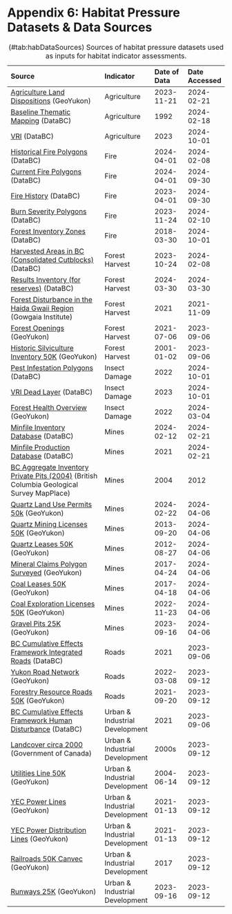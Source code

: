 # Appendix 6: Habitat Pressure Datasets & Data Sources {#appendix-6 .unnumbered}

| Source                                               | Indicator    | Date of Data          | Date Accessed              |
|:-----------------------------------|:-----------|:-----------|:-----------|
| [Agriculture Land Dispositions](https://open.yukon.ca/data/datasets/agriculture-land-dispositions) (GeoYukon)                                                           | Agriculture                             | 2023-11-21                                          | 2024-02-21  |
| [Baseline Thematic Mapping](https://catalogue.data.gov.bc.ca/dataset/baseline-thematic-mapping-present-land-use-version-1-spatial-layer) (DataBC) | Agriculture                            | 1992                                            | 2024-02-18  |
| [VRI](https://catalogue.data.gov.bc.ca/dataset/vri-2023-forest-vegetation-composite-polygons) (DataBC)                  | Agriculture                            | 2023                                           | 2024-10-01  |
| [Historical Fire Polygons](https://catalogue.data.gov.bc.ca/dataset/bc-wildfire-fire-perimeters-historical) (DataBC)                                                           | Fire                             |2024-04-01                                          | 2024-02-08  |
| [Current Fire Polygons](https://catalogue.data.gov.bc.ca/dataset/bc-wildfire-fire-perimeters-current) (DataBC)                                                           | Fire                            | 2024-04-01                                        | 2024-09-30  |
| [Fire History](https://open.yukon.ca/data/datasets/fire-history) (DataBC)                                                           | Fire                            | 2023-04-01                                        | 2024-09-30  |
| [Burn Severity Polygons](https://catalogue.data.gov.bc.ca/dataset/fire-burn-severity-historical) (DataBC)                                                           | Fire                             | 2023-11-24                                          | 2024-02-10   |
| [Forest Inventory Zones](https://catalogue.data.gov.bc.ca/dataset/forest-inventory-zones) (DataBC)                                                           | Fire                             | 2018-03-30                                          | 2024-10-01  |
| [Harvested Areas in BC (Consolidated Cutblocks)](https://catalogue.data.gov.bc.ca/dataset/harvested-areas-of-bc-consolidated-cutblocks-) (DataBC)                                                           | Forest Harvest                             | 2023-10-24                                          | 2024-02-08  |
| [Results Inventory (for reserves)](https://catalogue.data.gov.bc.ca/dataset/results-forest-cover-inventory) (DataBC)                                                           | Forest Harvest                             | 2024-03-30                                          | 2024-03-30  |
| [Forest Disturbance in the Haida Gwaii Region](https://data.salmonwatersheds.ca/result?datasetid=444) (Gowgaia Institute)                                                | Forest Harvest                            | 2021                                          | 2021-11-09  |
| [Forest Openings](https://open.yukon.ca/data/datasets/forest-openings) (GeoYukon)                                                           | Forest Harvest                            | 2021-07-06                                          | 2023-09-06  |
| [Historic Silviculture Inventory 50K](https://open.yukon.ca/data/datasets/forest-openings) (GeoYukon)                                                           | Forest Harvest                            | 2001-01-02                                          | 2023-09-06  |
| [Pest Infestation Polygons](https://catalogue.data.gov.bc.ca/dataset/pest-infestation-polygons) (DataBC)                                                           | Insect Damage                             | 2022                                          | 2024-10-01  |
| [VRI Dead Layer](https://catalogue.data.gov.bc.ca/dataset/vri-2023-forest-vegetation-composite-dead-layer-d-) (DataBC)                                                           | Insect Damage                             | 2023                                          | 2024-10-01  |
| [Forest Health Overview](https://open.yukon.ca/data/datasets/forest-health-aerial-overview-50k) (GeoYukon)                                                           | Insect Damage                            | 2022                                          | 2024-03-04  |
| [Minfile Inventory Database](https://catalogue.data.gov.bc.ca/dataset/minfile-inventory-database) (DataBC)                                                           | Mines                            | 2024-02-12                                          | 2024-02-21  |
| [Minfile Production Database](https://catalogue.data.gov.bc.ca/dataset/minfile-production-database) (DataBC)                                                           | Mines                            | 2021                                          | 2024-02-21  |
| [BC Aggregate Inventory Private Pits (2004)](http://apps.empr.gov.bc.ca/pub/mapplace/mp2/fusion/templates/mapguide/slate/index.html?ApplicationDefinition=Library://mp2.ApplicationDefinition&locale=en&bcgovtm=20200319_GCPE_AM_COVID_4_NOTIFICATION_BCGOV_BCGOV_EN_BC__NOTIFICATION) (British Columbia Geological Survey MapPlace)                                                           | Mines                             | 2004                                          | 2012 |
| [Quartz Land Use Permits 50k](https://open.yukon.ca/data/datasets/quartz-land-use-permits-50k) (GeoYukon)                                                           | Mines                             | 2024-02-22                                         | 2024-04-06  |
| [Quartz Mining Licenses 50K](https://open.yukon.ca/data/datasets/quartz-mining-licences-50k) (GeoYukon)                                                           | Mines                             | 2013-09-20                                          | 2024-04-06  |
| [Quartz Leases 50K](https://open.yukon.ca/data/datasets/quartz-leases-50k) (GeoYukon)                                                           | Mines                             | 2012-08-27                                          | 2024-04-06  |
| [Mineral Claims Polygon Surveyed](https://open.yukon.ca/data/datasets/mineral-claims-polygon-surveyed) (GeoYukon)                                                           | Mines                             | 2017-04-24                                          | 2024-04-06  |
| [Coal Leases 50K](https://open.yukon.ca/data/datasets/coal-leases-50k) (GeoYukon)                                                           | Mines                             | 2017-04-18                                          | 2024-04-06  |
| [Coal Exploration Licenses 50K](https://open.yukon.ca/data/datasets/coal-exploration-licenses-50k) (GeoYukon)                                                           | Mines                             | 2022-11-23                                          | 2024-04-06  |
| [Gravel Pits 25K](https://open.yukon.ca/data/datasets/gravel-pits-25k) (GeoYukon)                                                           | Mines                             | 2023-09-16                                        | 2024-04-06  |
| [BC Cumulative Effects Framework Integrated Roads](https://catalogue.data.gov.bc.ca/dataset/bc-cumulative-effects-framework-integrated-roads-archived) (DataBC)                                                           | Roads                             | 2021                                         | 2023-09-06  |
| [Yukon Road Network](https://open.yukon.ca/data/datasets/yukon-road-network) (GeoYukon)                                                           | Roads                             | 2022-03-08                                         | 2023-09-12  |
| [Forestry Resource Roads 50K](https://open.yukon.ca/data/datasets/forestry-resource-roads-50k) (GeoYukon)                                                           | Roads                            | 2021-09-20                                          | 2023-09-12  |
| [BC Cumulative Effects Framework Human Disturbance](https://catalogue.data.gov.bc.ca/dataset/bc-cumulative-effects-framework-human-disturbance-archived) (DataBC)                                                           | Urban & Industrial Development                            | 2021                                          | 2023-09-06  |
| [Landcover circa 2000](https://open.canada.ca/data/en/dataset/97126362-5a85-4fe0-9dc2-915464cfdbb7) (Government of Canada)                                                           | Urban & Industrial Development                            | 2000s                                          | 2023-09-12  |
| [Utilities Line 50K](https://open.yukon.ca/data/datasets/utilities-line-50k) (GeoYukon)                                                           | Urban & Industrial Development                             | 2004-06-14                                         | 2023-09-12 |
| [YEC Power Lines](https://open.yukon.ca/data/datasets/yec-power-lines) (GeoYukon)                                                           | Urban & Industrial Development                             | 2021-01-13                                          | 2023-09-12 |
| [YEC Power Distribution Lines](https://open.yukon.ca/data/datasets/yec-power-distribution-lines) (GeoYukon)                                                           | Urban & Industrial Development                             | 2021-01-13                                          | 2023-09-12 |
| [Railroads 50K Canvec](https://open.yukon.ca/data/datasets/railroads-50k-canvec) (GeoYukon)                       | Urban & Industrial Development  | 2017 | 2023-09-12 |
| [Runways 25K](https://open.yukon.ca/data/datasets/runways-25k) (GeoYukon)                       | Urban & Industrial Development  | 2023-09-16 | 2023-09-12 |  


: (#tab:habDataSources) Sources of habitat pressure datasets used as inputs for habitat indicator assessments.